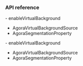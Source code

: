 

### API reference

<PlatformWrapper platform="ios">
- <Link to="{{Global.API_REF_IOS_ROOT_RTC_ENGINE_KIT}}/enablevirtualbackground(_:backdata:segdata:)">enableVirtualBackground</Link>

- <Link to="{{Global.API_REF_IOS_ROOT_RTC_KIT}}/agoravirtualbackgroundsource">AgoraVirtualBackgroundSource</Link>

- <Link to="{{Global.API_REF_IOS_ROOT_RTC_KIT}}/agorasegmentationproperty">AgoraSegmentationProperty</Link>
</PlatformWrapper>
<PlatformWrapper platform="macos">
- <Link to="{{Global.API_REF_MACOS_ROOT_RTC_ENGINE_KIT}}/enablevirtualbackground(_:backdata:segdata:)">enableVirtualBackground</Link>

- <Link to="{{Global.API_REF_MACOS_ROOT_RTC_KIT}}/agoravirtualbackgroundsource">AgoraVirtualBackgroundSource</Link>

- <Link to="{{Global.API_REF_MACOS_ROOT_RTC_KIT}}/agorasegmentationproperty">AgoraSegmentationProperty</Link>
</PlatformWrapper>